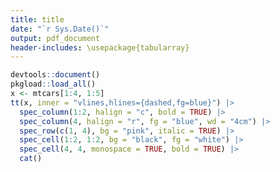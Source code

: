 ```yaml
---
title: title
date: "`r Sys.Date()`"
output: pdf_document
header-includes: \usepackage{tabularray}
---
```


```r
devtools::document()
pkgload::load_all()
x <- mtcars[1:4, 1:5]
tt(x, inner = "vlines,hlines={dashed,fg=blue}") |>  
  spec_column(1:2, halign = "c", bold = TRUE) |>
  spec_column(4, halign = "r", fg = "blue", wd = "4cm") |>
  spec_row(c(1, 4), bg = "pink", italic = TRUE) |>
  spec_cell(1:2, 1:2, bg = "black", fg = "white") |>
  spec_cell(4, 4, monospace = TRUE, bold = TRUE) |>
  cat()
```

